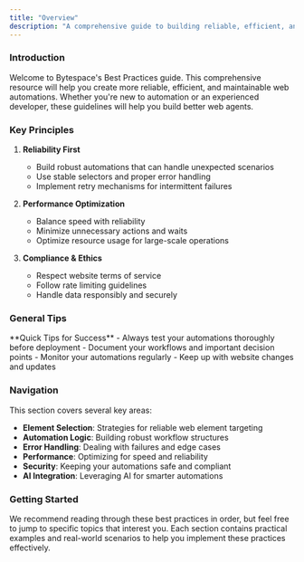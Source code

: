 ```yaml
---
title: "Overview"
description: "A comprehensive guide to building reliable, efficient, and compliant web automations with Bytespace."
---
```


### Introduction

Welcome to Bytespace's Best Practices guide. This comprehensive resource will help you create more reliable, efficient, and maintainable web automations. Whether you're new to automation or an experienced developer, these guidelines will help you build better web agents.

### Key Principles

1. **Reliability First**
   - Build robust automations that can handle unexpected scenarios
   - Use stable selectors and proper error handling
   - Implement retry mechanisms for intermittent failures

2. **Performance Optimization**
   - Balance speed with reliability
   - Minimize unnecessary actions and waits
   - Optimize resource usage for large-scale operations

3. **Compliance & Ethics**
   - Respect website terms of service
   - Follow rate limiting guidelines
   - Handle data responsibly and securely

### General Tips

<Tip>
**Quick Tips for Success**
- Always test your automations thoroughly before deployment
- Document your workflows and important decision points
- Monitor your automations regularly
- Keep up with website changes and updates
</Tip>

### Navigation

This section covers several key areas:

- **Element Selection**: Strategies for reliable web element targeting
- **Automation Logic**: Building robust workflow structures
- **Error Handling**: Dealing with failures and edge cases
- **Performance**: Optimizing for speed and reliability
- **Security**: Keeping your automations safe and compliant
- **AI Integration**: Leveraging AI for smarter automations

### Getting Started

We recommend reading through these best practices in order, but feel free to jump to specific topics that interest you. Each section contains practical examples and real-world scenarios to help you implement these practices effectively. 